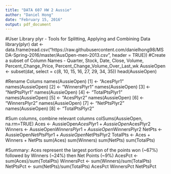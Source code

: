 ```yaml
---
title: "DATA 607 HW 2 Aussie"
author: "Daniel Hong"
date: "February 15, 2016"
output: pdf_document
---
```


#User Library plyr - Tools for Splitting, Applying and Combining Data
library(plyr)
dat <- data.frame(read.csv("https://raw.githubusercontent.com/danielhong98/MSDA-Spring-2016/master/AusOpen-men-2013.csv", header = TRUE))
#Create a subset of Column Names - Quarter, Stock, Date, Close, Volume, Percent_Change_Price, Percent_Change_Volume_Over_Last_wk
AussieOpen <- subset(dat, select = c(8, 10, 15, 16, 27, 29, 34, 35))
head(AussieOpen)

#Rename Colums
names(AussieOpen) [1] <- "AcesPlyr1"
names(AussieOpen) [2] <- "WinnersPlyr1"
names(AussieOpen) [3] <- "NetPtsPlyr1"
names(AussieOpen) [4] <- "TotalPtsPlyr1"
names(AussieOpen) [5] <- "AcesPlyr2"
names(AussieOpen) [6] <- "WinnersPlyr2"
names(AussieOpen) [7] <- "NetPtsPlyr2"
names(AussieOpen) [8] <- "TotalPtsPlyr2"

#Sum columns, combine relevant columns
colSums(AussieOpen, na.rm=TRUE)
Aces <- AussieOpen$AcesPlyr1 + AussieOpen$AcesPlyr2
Winners <- AussieOpen$WinnersPlyr1 + AussieOpen$WinnersPlyr2
NetPts <- AussieOpen$NetPtsPlyr1 + AussieOpen$NetPtsPlyr2
TotalPts <- Aces + Winners + NetPts
sum(Aces)
sum(Winners)
sum(NetPts)
sum(TotalPts)

#Summary: Aces represent the largest portion of the points won (~67%) followed by Winners (~24%) then Net Points (~9%)
AcesPct <- sum(Aces)/sum(TotalPts)
WinnersPct <- sum(Winners)/sum(TotalPts)
NetPtsPct <- sum(NetPts)/sum(TotalPts)
AcesPct
WinnersPct
NetPtsPct